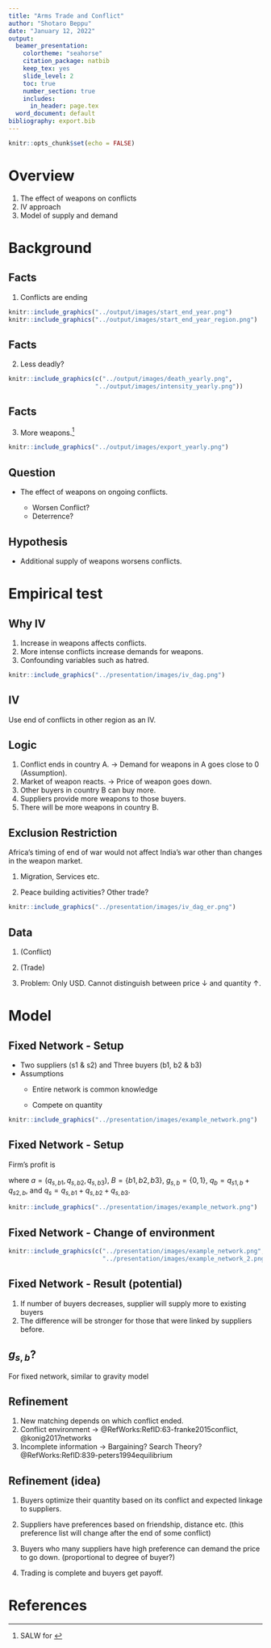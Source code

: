 ```yaml
---
title: "Arms Trade and Conflict"
author: "Shotaro Beppu"
date: "January 12, 2022"
output: 
  beamer_presentation:
    colortheme: "seahorse"
    citation_package: natbib
    keep_tex: yes
    slide_level: 2
    toc: true
    number_section: true
    includes:
      in_header: page.tex
  word_document: default
bibliography: export.bib
---
```


```r
knitr::opts_chunk$set(echo = FALSE)
```

# Overview

1. The effect of weapons on conflicts
2. IV approach
3. Model of supply and demand

# Background

## Facts

1. Conflicts are ending 

```r
knitr::include_graphics("../output/images/start_end_year.png")
knitr::include_graphics("../output/images/start_end_year_region.png")
```

## Facts 

2. Less deadly?

```r
knitr::include_graphics(c("../output/images/death_yearly.png",
                        "../output/images/intensity_yearly.png"))
```

## Facts

3. More weapons.[^1]

```r
knitr::include_graphics("../output/images/export_yearly.png")
```

[^1]: SALW for \emph{Small Arms and Light Weapons}

## Question

- The effect of weapons on ongoing conflicts.

  - Worsen Conflict?
  - Deterrence?
  
## Hypothesis

- Additional supply of weapons worsens conflicts.

# Empirical test

## Why IV

1. Increase in weapons affects conflicts.
2. More intense conflicts increase demands for weapons.
3. Confounding variables such as hatred.

```r
knitr::include_graphics("../presentation/images/iv_dag.png")
```

## IV

Use end of conflicts in other region as an IV.

## Logic

1. Conflict ends in country A.
$\rightarrow$ Demand for weapons in A goes close to 0 (Assumption). 
2. Market of weapon reacts.
$\rightarrow$ Price of weapon goes down.
3. Other buyers in country B can buy more.
4. Suppliers provide more weapons to those buyers.
5. There will be more weapons in country B.

## Exclusion Restriction 

Africa's timing of end of war would not affect India's war other than changes in the weapon market.

1. Migration, Services etc.

2. Peace building activities? Other trade?

```r
knitr::include_graphics("../presentation/images/iv_dag_er.png")
```

## Data

1. [\textcolor{blue}{UCDP/PRIO}](https://ucdp.uu.se/downloads/) (Conflict)
2. [\textcolor{blue}{US COMTRADE}](https://comtrade.un.org/data/Doc/api/ex/r) (Trade)

3. Problem: Only USD. Cannot distinguish between price $\downarrow$ and quantity $\uparrow$.

# Model

## Fixed Network - Setup

- Two suppliers (s1 & s2) and Three buyers (b1, b2 & b3)
- Assumptions
  - Entire network is common knowledge
  
  - Compete on quantity

```r
knitr::include_graphics("../presentation/images/example_network.png")
```

## Fixed Network - Setup

Firm's profit is 
\begin{align}
    \pi_s(a) &= \sum_{b \in \bm{B}} g_{s,b}P(q_b)q_{s,b} - C_s(a) \\
    P_b(q_b) &= \alpha - \beta q_b \\
    C_s(a) &= c q_s^2
\end{align}

where $a = (q_{s,b1}, q_{s,b2}, q_{s,b3})$, $B = \{b1, b2, b3\}$, $g_{s,b} = \{0,1\}$, $q_b = q_{s1,b} + q_{s2,b}$, and $q_s = q_{s,b1} + q_{s,b2} + q_{s,b3}$.

```r
knitr::include_graphics("../presentation/images/example_network.png")
```

## Fixed Network - Change of environment

\begin{align}
    q_{s_1,b_2} = q_{s_2,b_2} &= \frac{\alpha}{5c+3\beta} \\
    q_{s_1,b_2}' &= \frac{\alpha}{8c+3\beta} \\
    q_{s_2,b_2}' &= \frac{\alpha\beta + 4\alpha c}{3\beta^2 + 8c^2 + 11\beta c}
\end{align}

```r
knitr::include_graphics(c("../presentation/images/example_network.png",
                          "../presentation/images/example_network_2.png"))
```

## Fixed Network - Result (potential)

1. If number of buyers decreases, supplier will supply more to existing buyers
2. The difference will be stronger for those that were linked by suppliers before.

## $g_{s,b}?$

For fixed network, similar to gravity model

\begin{equation}
  \frac{Arms Industry_s * Battle Intensity_b}{Distance_{s,b}*Preference_{s,b}}
\end{equation}

## Refinement

1. New matching depends on which conflict ended. 
2. Conflict environment $\rightarrow$ @RefWorks:RefID:63-franke2015conflict, @konig2017networks
3. Incomplete information $\rightarrow$ Bargaining? Search Theory? @RefWorks:RefID:839-peters1994equilibrium

## Refinement (idea)

1. Buyers optimize their quantity based on its conflict and expected linkage to suppliers.
\begin{align}
  \pi_b &= \sum_{j \in \mathbf{B}/\{i\}} p_{ij}V - \sum_{j \in \mathbf{B}/\{i\}} p_{ji}V - C(a) \\
  p_{ij} &= \frac{q_i}{q_i + q_j}
\end{align}

2. Suppliers have preferences based on friendship, distance etc. (this preference list will change after the end of some conflict)

3. Buyers who many suppliers have high preference can demand the price to go down. (proportional to degree of buyer?)

4. Trading is complete and buyers get payoff.

# References

